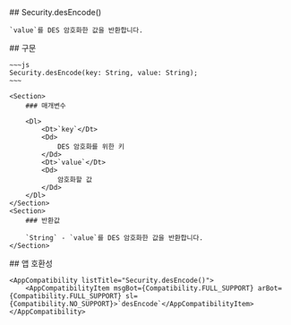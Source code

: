 
<Section>
    ## Security.desEncode()

    `value`를 DES 암호화한 값을 반환합니다.
</Section>
<Section>
    ## 구문

    ~~~js
    Security.desEncode(key: String, value: String);
    ~~~

    <Section>
        ### 매개변수

        <Dl>
            <Dt>`key`</Dt>
            <Dd>
                DES 암호화를 위한 키
            </Dd>
            <Dt>`value`</Dt>
            <Dd>
                암호화할 값
            </Dd>
        </Dl>
    </Section>
    <Section>
        ### 반환값

        `String` - `value`를 DES 암호화한 값을 반환합니다.
    </Section>
</Section>
<Section>
    ## 앱 호환성

    <AppCompatibility listTitle="Security.desEncode()">
        <AppCompatibilityItem msgBot={Compatibility.FULL_SUPPORT} arBot={Compatibility.FULL_SUPPORT} sl={Compatibility.NO_SUPPORT}>`desEncode`</AppCompatibilityItem>
    </AppCompatibility>
</Section>
